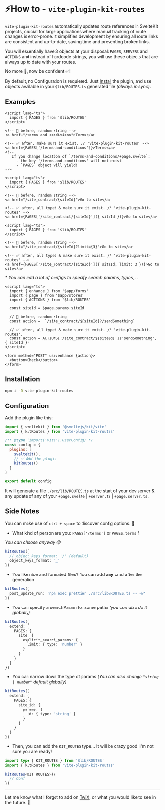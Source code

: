 
# ⚡How to - `vite-plugin-kit-routes`

`vite-plugin-kit-routes` automatically updates route references in SvelteKit projects, crucial for
large applications where manual tracking of route changes is error-prone. It simplifies development
by ensuring all route links are consistent and up-to-date, saving time and preventing broken links.

You will essentially have 3 objects at your disposal: `PAGES`, `SERVERS` and `ACTIONS` and instead
of hardcode strings, you will use these objects that are always up to date with your routes.

No more 🤞, now be confident ✅!

By default, no Configuration is requiered. Just [Install](#installation) the plugin, and use objects
available in your `$lib/ROUTES.ts` generated file _(always in sync)_.

## Examples

```svelte filename="PAGES - First example" {2, 9}
<script lang="ts">
  import { PAGES } from '$lib/ROUTES'
</script>

<!-- 🤞 before, random string -->
<a href="/terms-and-conditions">Terms</a>

<!-- ✅ after, make sure it exist. // 'vite-plugin-kit-routes' -->
<a href={PAGES['/terms-and-conditions']}>Terms</a>
<!-- 
   If you change location of `/terms-and-conditions/+page.svelte`: 
     - the key '/terms-and-conditions' will not exist
     - `PAGES` object will yield! 
-->
```

```svelte filename="PAGES - With 1 route param" {2, 9}
<script lang="ts">
  import { PAGES } from '$lib/ROUTES'
</script>

<!-- 🤞 before, random string -->
<a href="/site_contract/{siteId}">Go to site</a>

<!-- ✅ after, all typed & make sure it exist. // 'vite-plugin-kit-routes' -->
<a href={PAGES['/site_contract/{siteId}']({ siteId })}>Go to site</a>
```

```svelte filename="PAGES - With 1 Search Param*" {2, 9}
<script lang="ts">
  import { PAGES } from '$lib/ROUTES'
</script>

<!-- 🤞 before, random string -->
<a href="/site_contract/{siteId}?limit={3}">Go to site</a>

<!-- ✅ after, all typed & make sure it exist. // 'vite-plugin-kit-routes' -->
<a href={PAGES['/site_contract/{siteId}']({ siteId, limit: 3 })}>Go to site</a>
```

<em>* You can add a lot of configs to specify search params, types, ...</em>

```svelte filename="ACTIONS - With a named action" {4, 12}
<script lang="ts">
  import { enhance } from '$app/forms'
  import { page } from '$app/stores'
  import { ACTIONS } from '$lib/ROUTES'

  const siteId = $page.params.siteId

  // 🤞 before, random string
  const action =  `/site_contract/${siteId}?/sendSomething`

  // ✅ after, all typed & make sure it exist. // 'vite-plugin-kit-routes',
  const action = ACTIONS['/site_contract/${siteId}']('sendSomething', { siteId })
</script>

<form method="POST" use:enhance {action}>
  <button>Check</button>
</form>
```

## Installation

```sh npm2yarn
npm i -D vite-plugin-kit-routes
```

## Configuration

Add the plugin like this:

```js filename="vite.config.js" {2, 9}
import { sveltekit } from '@sveltejs/kit/vite'
import { kitRoutes } from 'vite-plugin-kit-routes'

/** @type {import('vite').UserConfig} */
const config = {
  plugins: [
    sveltekit(),
    // ✅ Add the plugin
    kitRoutes()
  ]
}

export default config
```

It will generate a file `./src/lib/ROUTES.ts` at the start of your dev server & any update of any of
your `+page.svelte` | `+server.ts` | `+page.server.ts`.

## Side Notes

<Callout>You can make use of `ctrl + space` to discover config options. 🎉</Callout>

- What kind of person are you: `PAGES['/terms']` or `PAGES.terms` ?

_You can choose anyway 😜_

```ts filename="vite.config.ts"
kitRoutes({
  // object_keys_format: '/' (default)
  object_keys_format: '_'
})
```

- You like nice and formated files? You can add **any** cmd after the generation

```ts filename="vite.config.ts"
kitRoutes({
  post_update_run: 'npm exec prettier ./src/lib/ROUTES.ts -- -w'
})
```

- You can specify a searchParam for some paths _(you can also do it globally)_

```ts filename="vite.config.ts"
kitRoutes({
  extend: {
    PAGES: {
      site: {
        explicit_search_params: {
          limit: { type: 'number' }
        }
      }
    }
  }
})
```

- You can narrow down the type of params _(You can also change `"string | number"` default
  globally)_

```ts filename="vite.config.ts"
kitRoutes({
  extend: {
    PAGES: {
      site_id: {
        params: {
          id: { type: 'string' }
        }
      }
    }
  }
})
```

- Then, you can add the `KIT_ROUTES` type... It will be crazy good! I'm not sure you are ready!

```ts filename="vite.config.ts"
import type { KIT_ROUTES } from '$lib/ROUTES'
import { kitRoutes } from 'vite-plugin-kit-routes'

kitRoutes<KIT_ROUTES>({
  // Conf
})
```

---

Let me know what I forgot to add on [TwiX](https://twitter.com/jycouet), or what you would like to
see in the future. 🙏
